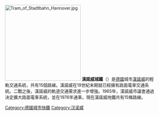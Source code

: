 {{Unreferenced|time=2016-01-18T15:03:54+00:00}}
[[File:Tram_of_Stadtbahn_Hannover.jpg|250px]]
'''漢諾威城鐵'''（{{lang-de|Stadtbahn Hannover}}）是[[德國|德國]]城市[[漢諾威|漢諾威]]的輕軌交通系統，共有15個路線。漢諾威在19世紀末期就已經擁有路面電車交通系統。二戰之後，漢諾威的軌道交通需求進一步增強。1965年，漢諾威市議會通過決定擴大路面電車系統，並在1976年通車。現在漢諾威地鐵共有15條路線。

{{Commonscat|Trams in Hannover}}

[[Category:德國城市快鐵|Category:德國城市快鐵]]
[[Category:汉诺威|Category:汉诺威]]